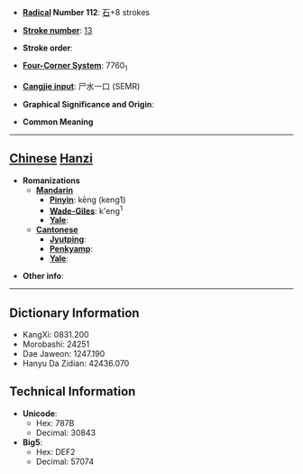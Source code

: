 * '''[[Wiktionary:Chinese radical index| Radical]] Number 112''': [[Wiktionary:Chinese radical index 石|石]]+8 strokes

* '''[[Wiktionary:Chinese total strokes index|Stroke number]]''': [[Wiktionary:Chinese total strokes index 13|13]]

* '''Stroke order''': 

* '''[[Wiktionary:Chinese four corner index|Four-Corner System]]''': 7760<sub>1</sub>

* '''[[Wiktionary:Chinese Cangjie index|Cangjie input]]''': 尸水一口 (SEMR)

* '''Graphical Significance and Origin''': 

* '''Common Meaning'''

----

== [[Chinese]] [[Hanzi]] ==

* '''Romanizations'''
** '''[[Mandarin]]'''
*** '''[[Pinyin]]''': kēng (keng1)
*** '''[[Wade-Giles]]''': k'eng<sup>1</sup>
*** '''[[Yale]]''': 
** '''[[Cantonese]]'''
*** '''[[Jyutping]]''':
*** '''[[Penkyamp]]''': 
*** '''[[Yale]]''': 

* '''Other info''': 

----

== Dictionary Information ==

* KangXi: 0831.200
* Morobashi: 24251
* Dae Jaweon: 1247.190
* Hanyu Da Zidian: 42436.070

== Technical Information ==

* '''Unicode''':
** Hex: 787B
** Decimal: 30843
* '''Big5''':
** Hex: DEF2
** Decimal: 57074